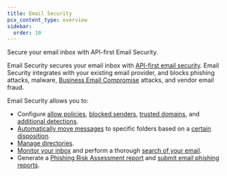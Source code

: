 ```yaml
---
title: Email Security
pcx_content_type: overview
sidebar:
  order: 10
---
```



<Description>
Secure your email inbox with API-first Email Security.
</Description>

Email Security secures your email inbox with [API-first email security](/cloudflare-one/email-security/setup/api-deployment/). Email Security integrates with your existing email provider, and blocks phishing attacks, malware, [Business Email Compromise](https://www.cloudflare.com/en-gb/learning/email-security/business-email-compromise-bec/) attacks, and vendor email fraud.

Email Security allows you to:

- Configure [allow policies](/cloudflare-one/email-security/detection-settings/allow-policies/), [blocked senders](/cloudflare-one/email-security/detection-settings/blocked-senders/), [trusted domains](/cloudflare-one/email-security/detection-settings/trusted-domains/), and [additional detections](/cloudflare-one/email-security/detection-settings/additional-detections/).
- [Automatically move messages](/cloudflare-one/email-security/auto-moves/) to specific folders based on a [certain disposition](/cloudflare-one/email-security/reference/dispositions-and-attributes/).
- [Manage directories](/cloudflare-one/email-security/directories/).
- [Monitor your inbox](/cloudflare-one/insights/email-monitoring/) and perform a thorough [search of your email](/cloudflare-one/insights/email-monitoring/search-email/).
- Generate a [Phishing Risk Assessment report](/cloudflare-one/insights/email-monitoring/phishing-report/) and [submit email phishing reports](/cloudflare-one/insights/email-monitoring/phish-submissions/).